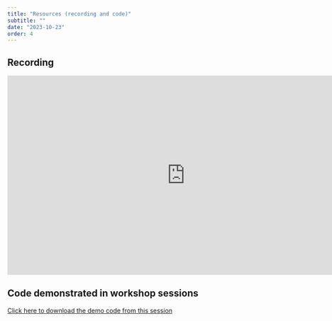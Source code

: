 ```yaml
---
title: "Resources (recording and code)"
subtitle: ""
date: "2023-10-23"
order: 4
---
```


<!-- Materials will be distributed sooner to the event. -->

## Recording

<iframe width="800" height="450" src="https://www.youtube.com/embed/XgDaPCtMsYw?si=XOfRFXrdRFe7WUXK" title="YouTube video player" frameborder="0" allow="accelerometer; autoplay; clipboard-write; encrypted-media; gyroscope; picture-in-picture; web-share" allowfullscreen></iframe>

## Code demonstrated in workshop sessions

[Click here to download the demo code from this session](../../demo/day1.R)
